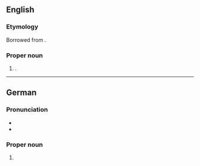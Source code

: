 ==English==
{{wikipedia}}

===Etymology===
Borrowed from {{bor|en|de|Gütersloh}}.

===Proper noun===
{{en-proper noun}}

# {{place|en|city/administrative center|dist/Gütersloh|s/North Rhine-Westphalia|c/Germany}}.

----

==German==
{{wikipedia|lang=de}}

===Pronunciation===
* {{IPA|de|/ˈɡyːtɐsloː/}}
* {{audio|de|De-Gütersloh.ogg|Audio}}

===Proper noun===
{{de-proper noun|toponym}}

# {{place|de|city/administrative center|dist/Gütersloh|s/North Rhine-Westphalia|c/Germany|t1=Gütersloh}}